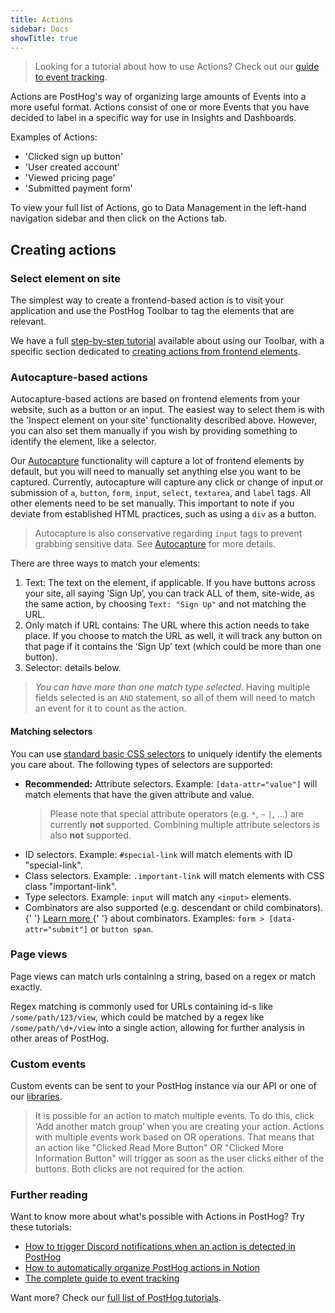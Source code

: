 ```yaml
---
title: Actions
sidebar: Docs
showTitle: true
---
```


<FeatureAvailability allPlans />

> Looking for a tutorial about how to use Actions? Check out our [guide to event tracking](/docs/tutorials/event-tracking-guide#sorting-through-your-events-with-actions).

Actions are PostHog's way of organizing large amounts of Events into a more useful format. Actions consist of one or more Events that you have decided to label in a specific way for use in Insights and Dashboards.

Examples of Actions:

* 'Clicked sign up button'
* 'User created account'
* 'Viewed pricing page'
* 'Submitted payment form'

To view your full list of Actions, go to Data Management in the left-hand navigation sidebar and then click on the Actions tab.

## Creating actions

### Select element on site

The simplest way to create a frontend-based action is to visit your application and use the PostHog Toolbar to tag the elements that are relevant.

We have a full [step-by-step tutorial](/docs/tutorials/toolbar) available about using our Toolbar, with a specific section dedicated to [creating actions from frontend elements](/docs/tutorials/toolbar#creating-actions).

### Autocapture-based actions

Autocapture-based actions are based on frontend elements from your website, such as a button or an input. The easiest way to select them is with the 'Inspect element on your site' functionality described above. However, you can also set them manually if you wish by providing something to identify the element, like a selector.

Our [Autocapture](/docs/integrate/client/js#autocapture) functionality will capture a lot of frontend elements by default, but you will need to manually set anything else you want to be captured. Currently, autocapture will capture any click or change of input or submission of `a`, `button`, `form`, `input`, `select`, `textarea`, and `label` tags. All other elements need to be set manually. This important to note if you deviate from established HTML practices, such as using a `div` as a button.

> Autocapture is also conservative regarding `input` tags to prevent grabbing sensitive data. See [Autocapture](/docs/integrate/client/js#autocapture) for more details.

There are three ways to match your elements:

1. Text: The text on the element, if applicable. If you have buttons across your site, all saying ‘Sign Up’, you can track ALL of them, site-wide, as the same action, by choosing `Text: "Sign Up"` and not matching the URL.
2. Only match if URL contains: The URL where this action needs to take place. If you choose to match the URL as well, it will track any button on that page if it contains the ‘Sign Up’ text (which could be more than one button).
3. Selector: details below.

> _You can have more than one match type selected_. Having multiple fields selected is an `AND` statement, so all of them will need to match an event for it to count as the action.

#### Matching selectors

You can use <a href="https://developer.mozilla.org/en-US/docs/Web/CSS/CSS_Selectors" target="_blank" rel="noopener">standard basic CSS selectors</a> to uniquely identify the elements you care about. The following types of selectors are supported:
<ul>
    <li>
        <strong>Recommended:</strong> Attribute selectors. Example:
        <code>[data-attr="value"]</code> will match elements that have the
        given attribute and value.
        <blockquote>
            Please note that special attribute operators (e.g. <code>*</code>, <code>~</code>
            <code>|</code>, ...) are currently <b>not</b> supported. Combining multiple attribute selectors is also <b>not</b> supported.
        </blockquote>
    </li>
    <li>
        ID selectors. Example: <code>#special-link</code> will match
        elements with ID "special-link".
    </li>
    <li>
        Class selectors. Example: <code>.important-link</code> will match
        elements with CSS class "important-link".
    </li>
    <li>
        Type selectors. Example: <code>input</code> will match any
        <code>&lt;input&gt;</code> elements.
    </li>
    <li>
        Combinators are also supported (e.g. descendant or child combinators).
        {' '}
        <a
            href="https://developer.mozilla.org/en-US/docs/Web/CSS/CSS_Selectors#combinators"
            target="_blank"
            rel="noopener"
        >
            Learn more
        </a>{' '}
        about combinators. Examples: <code>form > [data-attr="submit"]</code> or <code>button span</code>.
    </li>
</ul>

### Page views

Page views can match urls containing a string, based on a regex or match exactly.

Regex matching is commonly used for URLs containing id-s like `/some/path/123/view`, which could be matched by a regex like `/some/path/\d+/view` into a single action, allowing for further analysis in other areas of PostHog.

### Custom events

Custom events can be sent to your PostHog instance via our API or one of our [libraries](/docs/integrate/overview).

<blockquote class='warning-note'>
It is possible for an action to match multiple events. To do this, click ‘Add another match group’ when you are creating your action. Actions with multiple events work based on OR operations. That means that an action like "Clicked Read More Button" OR "Clicked More Information Button" will trigger as soon as the user clicks either of the buttons. Both clicks are not required for the action.
</blockquote>

### Further reading

Want to know more about what's possible with Actions in PostHog? Try these tutorials:

- [How to trigger Discord notifications when an action is detected in PostHog](/tutorials/how-to-connect-discord-to-posthog-with-zapier)
- [How to automatically organize PostHog actions in Notion](/tutorials/how-to-connect-posthog-and-notion-with-zapier)
- [The complete guide to event tracking](/tutorials/event-tracking-guide)

Want more? Check our [full list of PostHog tutorials](https://posthog.com/tutorials). 
